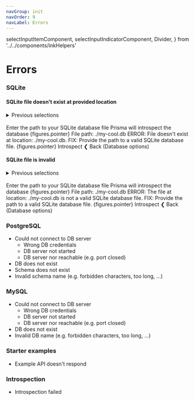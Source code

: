 ```yaml
---
navGroup: init
navOrder: 9
navLabel: Errors
---
```


  selectInputItemComponent,
  selectInputIndicatorComponent,
  Divider,
} from '../../components/inkHelpers'


# Errors

### SQLite

#### SQLite file doesn't exist at provided location

<details><summary>Previous selections</summary>

1. SQLite
2. Use existing SQLite file
3. _File doesn't exist_

</details>
<br />

<Terminal>
  <Box marginLeft={2} flexDirection="column" marginBottom={1}>
    <Text bold>Enter the path to your SQLite database file</Text>
    <Color dim>Prisma will introspect the database</Color>
  </Box>
  <BorderBox
    title={chalk.bold('SQLite database file')}
    marginBottom={1}
    flexDirection="column"
  >
    <Color cyan>
      <Text bold>{figures.pointer} File path:</Text>
      <Color> ./my-cool.db</Color>
    </Color>
  </BorderBox>
  <Box>
    <Color bgKeyword="red">
      <Text bold>ERROR: </Text>File doesn't exist at location: <Text bold>./my-cool.db</Text>.
    </Color>
  </Box>
  <Box flexDirection="column" marginBottom={1}>
    <Text><Text bold>FIX: </Text>Provide the path to a valid SQLite database file.</Text>
  </Box>
  <Box>
    <Color gray>{figures.pointer} </Color>
    <Text bold>Introspect</Text>
  </Box>
  <Box>
    <Color gray>❮ </Color>
    <Text bold>Back</Text>
    <Color dim> (Database options)</Color>
  </Box>
</Terminal>

#### SQLite file is invalid


<details><summary>Previous selections</summary>

1. SQLite
2. Use existing SQLite file
3. _File is invalid_

</details>
<br />

<Terminal>
  <Box marginLeft={2} flexDirection="column" marginBottom={1}>
    <Text bold>Enter the path to your SQLite database file</Text>
    <Color dim>Prisma will introspect the database</Color>
  </Box>
  <BorderBox
    title={chalk.bold('SQLite database file')}
    marginBottom={1}
    flexDirection="column"
  >
    <Color cyan>
      <Text bold>{figures.pointer} File path:</Text>
      <Color> ./my-cool.db</Color>
    </Color>
  </BorderBox>
  <Box flexDirection="column">
    <Color bgKeyword="red">
      <Text bold>ERROR: </Text>The file at location: <Text bold>./my-cool.db</Text> is not a valid
    </Color>
    <Color bgKeyword="red">
      <Text>SQLite database file.</Text>
    </Color>
  </Box>
  <Box flexDirection="column" marginBottom={1}>
    <Text><Text bold>FIX: </Text>Provide the path to a valid SQLite database file.</Text>
  </Box>
  <Box>
    <Color gray>{figures.pointer} </Color>
    <Text bold>Introspect</Text>
  </Box>
  <Box>
    <Color gray>❮ </Color>
    <Text bold>Back</Text>
    <Color dim> (Database options)</Color>
  </Box>
</Terminal>

### PostgreSQL

- Could not connect to DB server
    - Wrong DB credentials
    - DB server not started
    - DB server nor reachable (e.g. port closed)
- DB does not exist
- Schema does not exist
- Invalid schema name (e.g. forbidden characters, too long, ...)

### MySQL

- Could not connect to DB server
    - Wrong DB credentials
    - DB server not started
    - DB server nor reachable (e.g. port closed)
- DB does not exist
- Invalid DB name (e.g. forbidden characters, too long, ...)

### Starter examples

- Example API doesn't respond

### Introspection

- Introspection failed